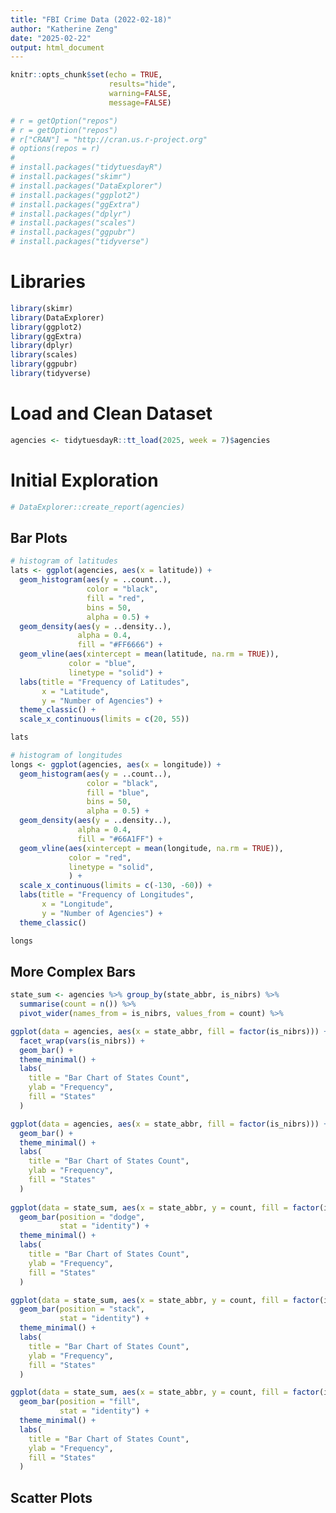 ```yaml
---
title: "FBI Crime Data (2022-02-18)"
author: "Katherine Zeng"
date: "2025-02-22"
output: html_document
---
```


```r
knitr::opts_chunk$set(echo = TRUE, 
                      results="hide", 
                      warning=FALSE, 
                      message=FALSE)

# r = getOption("repos")
# r = getOption("repos")
# r["CRAN"] = "http://cran.us.r-project.org"
# options(repos = r)
# 
# install.packages("tidytuesdayR")
# install.packages("skimr")
# install.packages("DataExplorer")
# install.packages("ggplot2")
# install.packages("ggExtra")
# install.packages("dplyr")
# install.packages("scales")
# install.packages("ggpubr")
# install.packages("tidyverse")
```


# Libraries
```r
library(skimr)
library(DataExplorer)
library(ggplot2)
library(ggExtra)
library(dplyr)
library(scales)
library(ggpubr)
library(tidyverse)
```


# Load and Clean Dataset
```r
agencies <- tidytuesdayR::tt_load(2025, week = 7)$agencies
```

# Initial Exploration
```r
# DataExplorer::create_report(agencies)
```

## Bar Plots
```r
# histogram of latitudes
lats <- ggplot(agencies, aes(x = latitude)) +
  geom_histogram(aes(y = ..count..), 
                 color = "black", 
                 fill = "red",
                 bins = 50,
                 alpha = 0.5) +
  geom_density(aes(y = ..density..),
               alpha = 0.4, 
               fill = "#FF6666") +
  geom_vline(aes(xintercept = mean(latitude, na.rm = TRUE)),
             color = "blue",
             linetype = "solid") +
  labs(title = "Frequency of Latitudes",
       x = "Latitude",
       y = "Number of Agencies") +
  theme_classic() +
  scale_x_continuous(limits = c(20, 55))

lats

# histogram of longitudes
longs <- ggplot(agencies, aes(x = longitude)) +
  geom_histogram(aes(y = ..count..),
                 color = "black", 
                 fill = "blue",
                 bins = 50,
                 alpha = 0.5) +
  geom_density(aes(y = ..density..),
               alpha = 0.4,
               fill = "#66A1FF") +
  geom_vline(aes(xintercept = mean(longitude, na.rm = TRUE)),
             color = "red",
             linetype = "solid",
             ) +
  scale_x_continuous(limits = c(-130, -60)) +
  labs(title = "Frequency of Longitudes",
       x = "Longitude",
       y = "Number of Agencies") +
  theme_classic() 

longs
```

## More Complex Bars
```r
state_sum <- agencies %>% group_by(state_abbr, is_nibrs) %>% 
  summarise(count = n()) %>% 
  pivot_wider(names_from = is_nibrs, values_from = count) %>% 

ggplot(data = agencies, aes(x = state_abbr, fill = factor(is_nibrs))) +
  facet_wrap(vars(is_nibrs)) +
  geom_bar() +
  theme_minimal() +
  labs(
    title = "Bar Chart of States Count",
    ylab = "Frequency",
    fill = "States"
  )

ggplot(data = agencies, aes(x = state_abbr, fill = factor(is_nibrs))) +
  geom_bar() +
  theme_minimal() +
  labs(
    title = "Bar Chart of States Count",
    ylab = "Frequency",
    fill = "States"
  )
  
ggplot(data = state_sum, aes(x = state_abbr, y = count, fill = factor(is_nibrs))) +
  geom_bar(position = "dodge",
           stat = "identity") +
  theme_minimal() +
  labs(
    title = "Bar Chart of States Count",
    ylab = "Frequency",
    fill = "States"
  )

ggplot(data = state_sum, aes(x = state_abbr, y = count, fill = factor(is_nibrs))) +
  geom_bar(position = "stack",
           stat = "identity") +
  theme_minimal() +
  labs(
    title = "Bar Chart of States Count",
    ylab = "Frequency",
    fill = "States"
  )

ggplot(data = state_sum, aes(x = state_abbr, y = count, fill = factor(is_nibrs))) +
  geom_bar(position = "fill",
           stat = "identity") +
  theme_minimal() +
  labs(
    title = "Bar Chart of States Count",
    ylab = "Frequency",
    fill = "States"
  )
```

## Scatter Plots

